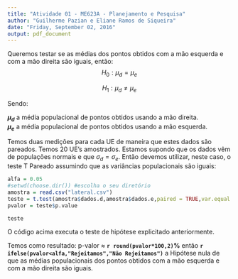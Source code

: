 ```yaml
---
title: "Atividade 01 - ME623A - Planejamento e Pesquisa"
author: "Guilherme Pazian e Eliane Ramos de Siqueira"
date: "Friday, September 02, 2016"
output: pdf_document
---
```


Queremos testar se as médias dos pontos obtidos com a mão esquerda e com a mão direita são iguais, então:
$$
H_0 : \mu_d = \mu_e
$$
\centerline{VS}
$$
H_1 : \mu_d \neq \mu_e
$$

Sendo:
  
  **$\mu_d$** a média populacional de pontos obtidos usando a mão direita.  
  **$\mu_e$** a média populacional de pontos obtidos usando a mão esquerda.  
  
  
  
Temos duas medições para cada UE de maneira que estes dados são pareados. Temos 20 UE's amostrados. Estamos supondo que os dados vêm de populações normais e que $\sigma_d = \sigma_e$. Então devemos utilizar, neste caso, o teste T Pareado assumindo que as variâncias populacionais são iguais:
  
  

```r
alfa = 0.05
#setwd(choose.dir()) #escolha o seu diretório
amostra = read.csv("lateral.csv")
teste = t.test(amostra$dados.d,amostra$dados.e,paired = TRUE,var.equal = TRUE)
pvalor = teste$p.value
```
  

```r
teste
```
  
O código acima executa o teste de hipótese explicitado anteriormente.  
  
Temos como resultado: p-valor $\approx$ **`r round(pvalor*100,2)`%** então **`r ifelse(pvalor<alfa,"Rejeitamos","Não Rejeitamos")`** a Hipótese nula de que as médias populacionais dos pontos obtidos com a mão esquerda e com a mão direita são iguais.